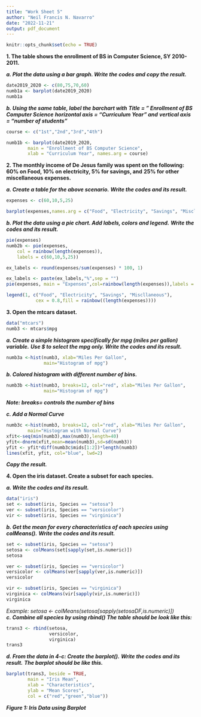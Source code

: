 ```yaml
---
title: "Work Sheet 5"
author: "Neil Francis N. Navarro"
date: "2022-11-21"
output: pdf_document
---
```


```r
knitr::opts_chunk$set(echo = TRUE)
```

**1. The table shows the enrollment of BS in Computer Science, SY 2010-2011.**

***a. Plot the data using a bar graph. Write the codes and copy the result.***

```r
date2019_2020 <- c(80,75,70,60)
numb1a <- barplot(date2019_2020)
numb1a
```

***b. Using the same table, label the barchart with***
***Title = ” Enrollment of BS Computer Science***
***horizontal axis = “Curriculum Year” and***
***vertical axis = “number of students”***

```r
course <- c("1st","2nd","3rd","4th")

numb1b <- barplot(date2019_2020,
        main = "Enrollment of BS Computer Science",
        xlab = "Curriculum Year", names.arg = course)
```

**2. The monthly income of De Jesus family was spent on the following:**
**60% on Food, 10% on electricity, 5% for savings, and**
**25% for other miscellaneous expenses.**


***a. Create a table for the above scenario.***
***Write the codes and its result.***

```r
expenses <- c(60,10,5,25)

barplot(expenses,names.arg = c("Food", "Electricity", "Savings", "Miscllaneous"))
```

***b. Plot the data using a pie chart. Add labels, colors and legend.***
***Write the codes and its result.***

```r
pie(expenses)
numb2b <- pie(expenses,
    col = rainbow(length(expenses)),
    labels = c(60,10,5,25))
```

```r
ex_labels <- round(expenses/sum(expenses) * 100, 1)

ex_labels <- paste(ex_labels,"%",sep = "")
pie(expenses, main = "Expenses",col=rainbow(length(expenses)),labels = ex_labels,cex=0.8)

legend(1, c("Food", "Electricity", "Savings", "Miscllaneous"),
           cex = 0.8,fill = rainbow((length(expenses))))
```

**3. Open the mtcars dataset.**

```r
data("mtcars")
numb3 <- mtcars$mpg
```

***a. Create a simple histogram specifically for mpg (miles per gallon) variable.***
***Use $ to select the mpg only. Write the codes and its result.***

```r
numb3a <-hist(numb3, xlab="Miles Per Gallon",
              main="Histogram of mpg")
```

***b. Colored histogram with different number of bins.***

```r
numb3b <-hist(numb3, breaks=12, col="red", xlab="Miles Per Gallon",
              main="Histogram of mpg")

```

***Note: breaks= controls the number of bins***

***c. Add a Normal Curve***

```r
numb3c <-hist(numb3, breaks=12, col="red", xlab="Miles Per Gallon",
        main="Histogram with Normal Curve")
xfit<-seq(min(numb3),max(numb3),length=40)
yfit<-dnorm(xfit,mean=mean(numb3),sd=sd(numb3))
yfit <- yfit*diff(numb3c$mids[1:2])*length(numb3)
lines(xfit, yfit, col="blue", lwd=2)
```
***Copy the result.***

**4. Open the iris dataset. Create a subset for each species.**

***a. Write the codes and its result.***

```r
data("iris")
set <- subset(iris, Species == "setosa")
ver <- subset(iris, Species == "versicolor")
vir <- subset(iris, Species == "virginica")
```

***b. Get the mean for every characteristics of each species using colMeans().***
***Write the codes and its result.***

```r
set <- subset(iris, Species == "setosa")
setosa <- colMeans(set[sapply(set,is.numeric)])
setosa

ver <- subset(iris, Species == "versicolor")
versicolor <- colMeans(ver[sapply(ver,is.numeric)])
versicolor

vir <- subset(iris, Species == "virginica")
virginica <- colMeans(vir[sapply(vir,is.numeric)])
virginica
```

*Example: setosa <- colMeans(setosa[sapply(setosaDF,is.numeric)])*
***c. Combine all species by using rbind()***
***The table should be look like this:***

```r
trans3 <- rbind(setosa,
                versicolor,
                virginica)
trans3
```

***d. From the data in 4-c: Create the barplot().***
***Write the codes and its result.***
***The barplot should be like this.***

```r
barplot(trans3, beside = TRUE,
        main = "Iris Mean",
        xlab = "Characteristics",
        ylab = "Mean Scores",
        col = c("red","green","blue"))
```

***Figure 1: Iris Data using Barplot***